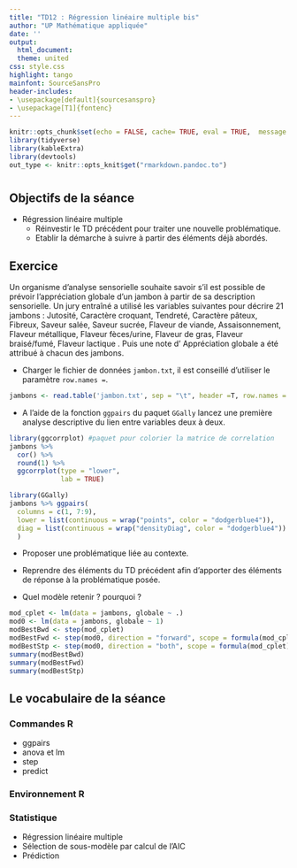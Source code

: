 ```yaml
---
title: "TD12 : Régression linéaire multiple bis"
author: "UP Mathématique appliquée"
date: ''
output:
  html_document:
  theme: united
css: style.css
highlight: tango
mainfont: SourceSansPro
header-includes:
- \usepackage[default]{sourcesanspro}
- \usepackage[T1]{fontenc}
---
```

  
```r
knitr::opts_chunk$set(echo = FALSE, cache= TRUE, eval = TRUE,  message = FALSE, warning = FALSE, results = 'hide' )
library(tidyverse)
library(kableExtra)
library(devtools) 
out_type <- knitr::opts_knit$get("rmarkdown.pandoc.to")
```
# {.tabset .tabset-fade .tabset-pills}

##  Objectifs de la séance  

* Régression linéaire multiple
  + Réinvestir le TD précédent pour traiter une nouvelle problématique.
  + Etablir la démarche à suivre à partir des éléments déjà abordés.

## Exercice

Un organisme d'analyse sensorielle souhaite savoir s'il est possible de prévoir l'appréciation globale d'un jambon à partir de sa description sensorielle. Un jury entraîné a utilisé les variables suivantes pour décrire 21
jambons : Jutosité, Caractère croquant, Tendreté, Caractère pâteux, Fibreux, Saveur salée, Saveur sucrée, Flaveur de viande, Assaisonnement, Flaveur métallique, Flaveur fèces/urine, Flaveur de gras, Flaveur braisé/fumé,
Flaveur lactique . Puis une note d' Appréciation globale a été attribué à chacun des jambons. 

* Charger le fichier de données `jambon.txt`, il est conseillé d'utiliser le paramètre `row.names =`.
```r
jambons <- read.table('jambon.txt', sep = "\t", header =T, row.names = 1)
```
* A l'aide de la fonction `ggpairs` du paquet `GGally` lancez une première analyse descriptive du  lien entre variables deux à deux. 
```r
library(ggcorrplot) #paquet pour colorier la matrice de correlation
jambons %>% 
  cor() %>% 
  round(1) %>% 
  ggcorrplot(type = "lower",
             lab = TRUE)

library(GGally)
jambons %>% ggpairs(
  columns = c(1, 7:9),
  lower = list(continuous = wrap("points", color = "dodgerblue4")),
  diag = list(continuous = wrap("densityDiag", color = "dodgerblue4"))
  )
```

* Proposer une problématique liée au contexte.

* Reprendre des éléments du TD précédent afin d'apporter des éléments de réponse à la problématique posée.

* Quel modèle retenir ? pourquoi ?
```r
mod_cplet <- lm(data = jambons, globale ~ .)
mod0 <- lm(data = jambons, globale ~ 1)
modBestBwd <- step(mod_cplet)
modBestFwd <- step(mod0, direction = "forward", scope = formula(mod_cplet))
modBestStp <- step(mod0, direction = "both", scope = formula(mod_cplet))
summary(modBestBwd)
summary(modBestFwd)
summary(modBestStp)
```
## Le vocabulaire de la séance

### Commandes R
- ggpairs
- anova et lm
- step
- predict

### Environnement R


### Statistique 
- Régression linéaire multiple
- Sélection de sous-modèle par calcul de l'AIC
- Prédiction
